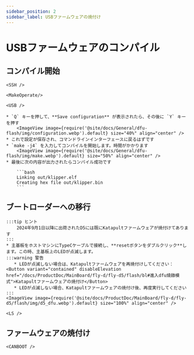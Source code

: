 ```yaml
---
sidebar_position: 2
sidebar_label: USBファームウェアの焼付け
---
```




# USBファームウェアのコンパイル


## コンパイル開始

    <SSH />

    <MakeOperate/>

    <USB />

    * `Q` キーを押して、**Save configuration** が表示されたら、その後に `Y` キーを押す
        <ImageView image={require('@site/docs/General/dfu-flash/img/configuration.webp').default} size="40%" align="center" />
    * これで設定が保存され、コマンドラインインターフェースに戻るはずです
    * `make -j4` を入力してコンパイルを開始します。時間がかかります
        <ImageView image={require('@site/docs/General/dfu-flash/img/make.webp').default} size="50%" align="center" />
    * 最後に次の内容が出力されたらコンパイル成功です

        ```bash
        Linking out/klipper.elf
        Creating hex file out/klipper.bin
        ```

## ブートローダーへの移行

    :::tip ヒント
        2024年9月1日以降に出荷されたD5には既にKatapultファームウェアが焼付けてあります
    :::
    * 主基板をホストマシンにTypeCケーブルで接続し、**resetボタンをダブルクリック**します。この時、主基板上のLEDが点滅します。
    :::warning 警告
       * LEDが点滅しない場合は、Katapultファームウェアを再焼付けしてください：<Button variant="contained" disableElevation href="/docs/ProductDoc/MainBoard/fly-d/fly-d5/flash/bl#進入dfu燒錄模式">Katapultファームウェアの焼付け</Button>
       * LEDが点滅しない場合、Katapultファームウェアの焼付け後、再度実行してください
    :::
    <ImageView image={require('@site/docs/ProductDoc/MainBoard/fly-d/fly-d5/flash/img/d5_dfu.webp').default} size="100%" align="center" />

    <LS />

## ファームウェアの焼付け
    
    <CANBOOT />
